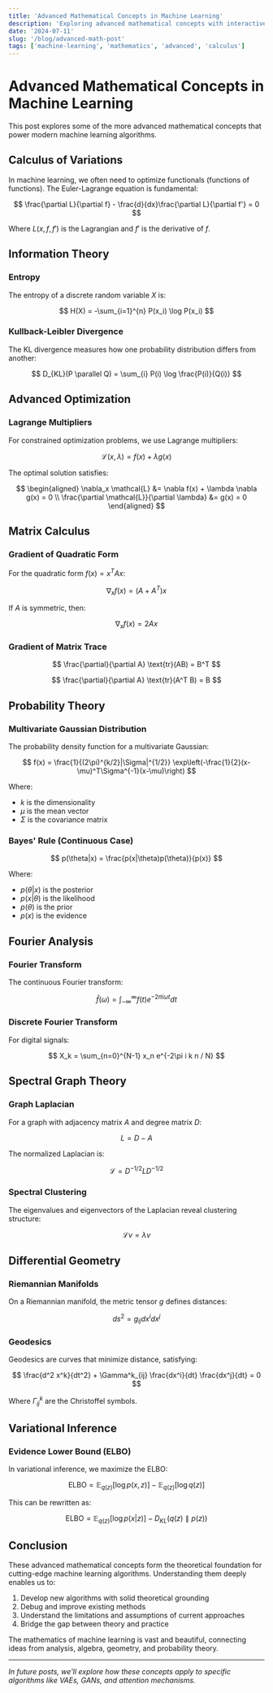 ```yaml
---
title: 'Advanced Mathematical Concepts in Machine Learning'
description: 'Exploring advanced mathematical concepts with interactive examples and beautiful equations'
date: '2024-07-11'
slug: '/blog/advanced-math-post'
tags: ['machine-learning', 'mathematics', 'advanced', 'calculus']
---
```


# Advanced Mathematical Concepts in Machine Learning

This post explores some of the more advanced mathematical concepts that power modern machine learning algorithms.

## Calculus of Variations

In machine learning, we often need to optimize functionals (functions of functions). The Euler-Lagrange equation is fundamental:

$$
\frac{\partial L}{\partial f} - \frac{d}{dx}\frac{\partial L}{\partial f'} = 0
$$

Where $L(x, f, f')$ is the Lagrangian and $f'$ is the derivative of $f$.

## Information Theory

### Entropy

The entropy of a discrete random variable $X$ is:

$$
H(X) = -\sum_{i=1}^{n} P(x_i) \log P(x_i)
$$

### Kullback-Leibler Divergence

The KL divergence measures how one probability distribution differs from another:

$$
D_{KL}(P \parallel Q) = \sum_{i} P(i) \log \frac{P(i)}{Q(i)}
$$

## Advanced Optimization

### Lagrange Multipliers

For constrained optimization problems, we use Lagrange multipliers:

$$
\mathcal{L}(x, \lambda) = f(x) + \lambda g(x)
$$

The optimal solution satisfies:

$$
\begin{aligned}
\nabla_x \mathcal{L} &= \nabla f(x) + \lambda \nabla g(x) = 0 \\
\frac{\partial \mathcal{L}}{\partial \lambda} &= g(x) = 0
\end{aligned}
$$

## Matrix Calculus

### Gradient of Quadratic Form

For the quadratic form $f(x) = x^T A x$:

$$
\nabla_x f(x) = (A + A^T)x
$$

If $A$ is symmetric, then:

$$
\nabla_x f(x) = 2Ax
$$

### Gradient of Matrix Trace

$$
\frac{\partial}{\partial A} \text{tr}(AB) = B^T
$$

$$
\frac{\partial}{\partial A} \text{tr}(A^T B) = B
$$

## Probability Theory

### Multivariate Gaussian Distribution

The probability density function for a multivariate Gaussian:

$$
f(x) = \frac{1}{(2\pi)^{k/2}|\Sigma|^{1/2}} \exp\left(-\frac{1}{2}(x-\mu)^T\Sigma^{-1}(x-\mu)\right)
$$

Where:
- $k$ is the dimensionality
- $\mu$ is the mean vector
- $\Sigma$ is the covariance matrix

### Bayes' Rule (Continuous Case)

$$
p(\theta|x) = \frac{p(x|\theta)p(\theta)}{p(x)}
$$

Where:
- $p(\theta|x)$ is the posterior
- $p(x|\theta)$ is the likelihood
- $p(\theta)$ is the prior
- $p(x)$ is the evidence

## Fourier Analysis

### Fourier Transform

The continuous Fourier transform:

$$
\hat{f}(\omega) = \int_{-\infty}^{\infty} f(t) e^{-2\pi i \omega t} dt
$$

### Discrete Fourier Transform

For digital signals:

$$
X_k = \sum_{n=0}^{N-1} x_n e^{-2\pi i k n / N}
$$

## Spectral Graph Theory

### Graph Laplacian

For a graph with adjacency matrix $A$ and degree matrix $D$:

$$
L = D - A
$$

The normalized Laplacian is:

$$
\mathcal{L} = D^{-1/2} L D^{-1/2}
$$

### Spectral Clustering

The eigenvalues and eigenvectors of the Laplacian reveal clustering structure:

$$
\mathcal{L} v = \lambda v
$$

## Differential Geometry

### Riemannian Manifolds

On a Riemannian manifold, the metric tensor $g$ defines distances:

$$
ds^2 = g_{ij} dx^i dx^j
$$

### Geodesics

Geodesics are curves that minimize distance, satisfying:

$$
\frac{d^2 x^k}{dt^2} + \Gamma^k_{ij} \frac{dx^i}{dt} \frac{dx^j}{dt} = 0
$$

Where $\Gamma^k_{ij}$ are the Christoffel symbols.

## Variational Inference

### Evidence Lower Bound (ELBO)

In variational inference, we maximize the ELBO:

$$
\text{ELBO} = \mathbb{E}_{q(z)}[\log p(x,z)] - \mathbb{E}_{q(z)}[\log q(z)]
$$

This can be rewritten as:

$$
\text{ELBO} = \mathbb{E}_{q(z)}[\log p(x|z)] - D_{KL}(q(z) \parallel p(z))
$$

## Conclusion

These advanced mathematical concepts form the theoretical foundation for cutting-edge machine learning algorithms. Understanding them deeply enables us to:

1. Develop new algorithms with solid theoretical grounding
2. Debug and improve existing methods
3. Understand the limitations and assumptions of current approaches
4. Bridge the gap between theory and practice

The mathematics of machine learning is vast and beautiful, connecting ideas from analysis, algebra, geometry, and probability theory.

---

*In future posts, we'll explore how these concepts apply to specific algorithms like VAEs, GANs, and attention mechanisms.* 